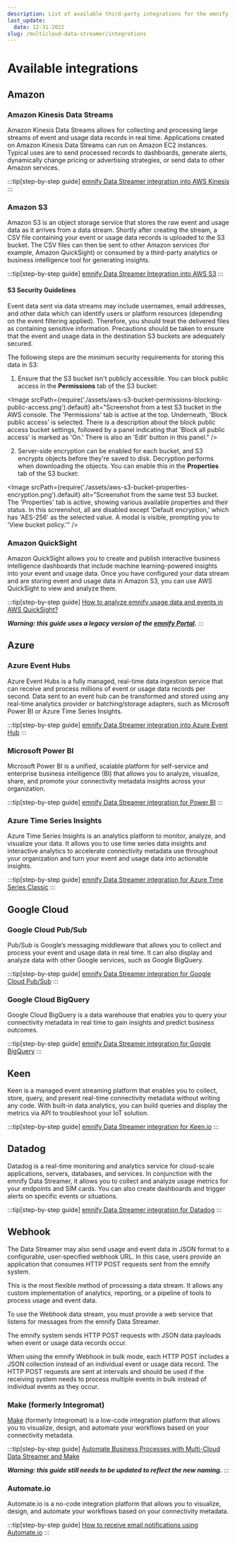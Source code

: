 ```yaml
---
description: List of available third-party integrations for the emnify multicloud Data streamer and links to step-by-step implementation guides
last_update: 
  date: 12-31-2022
slug: /multicloud-data-streamer/integrations
---
```


# Available integrations

## Amazon

### Amazon Kinesis Data Streams

Amazon Kinesis Data Streams allows for collecting and processing large streams of event and usage data records in real time.
Applications created on Amazon Kinesis Data Streams can run on Amazon EC2 instances.
Typical uses are to send processed records to dashboards, generate alerts, dynamically change pricing or advertising strategies, or send data to other Amazon services.

:::tip[step-by-step guide]
[emnify Data Streamer integration into AWS Kinesis](https://www.emnify.com/integration-guides/emnify-datastreamer-integration-into-aws-kinesis)
:::

### Amazon S3

Amazon S3 is an object storage service that stores the raw event and usage data as it arrives from a data stream.
Shortly after creating the stream, a CSV file containing your event or usage data records is uploaded to the S3 bucket.
The CSV files can then be sent to other Amazon services (for example, Amazon QuickSight) or consumed by a third-party analytics or business intelligence tool for generating insights.

:::tip[step-by-step guide]
[emnify Data Streamer Integration into AWS S3](https://www.emnify.com/integration-guides/emnify-datastreamer-integration-into-aws-s3)
:::

#### S3 Security Guidelines

Event data sent via data streams may include usernames, email addresses, and other data which can identify users or platform resources (depending on the event filtering applied).
Therefore, you should treat the delivered files as containing sensitive information.
Precautions should be taken to ensure that the event and usage data in the destination S3 buckets are adequately secured.

The following steps are the minimum security requirements for storing this data in S3:

1. Ensure that the S3 bucket isn't publicly accessible.
  You can block public access in the **Permissions** tab of the S3 bucket:

<Image
  srcPath={require('./assets/aws-s3-bucket-permissions-blocking-public-access.png').default}
  alt="Screenshot from a test S3 bucket in the AWS console. The 'Permissions' tab is active at the top. Underneath, 'Block public access' is selected. There is a description about the block public access bucket settings, followed by a panel indicating that 'Block all public access' is marked as 'On.' There is also an 'Edit' button in this panel."
/>

2. Server-side encryption can be enabled for each bucket, and S3 encrypts objects before they're saved to disk.
  Decryption performs when downloading the objects.
  You can enable this in the **Properties** tab of the S3 bucket:

<Image
  srcPath={require('./assets/aws-s3-bucket-properties-encryption.png').default}
  alt="Screenshot from the same test S3 bucket. The 'Properties' tab is active, showing various available properties and their status. In this screenshot, all are disabled except 'Default encryption,' which has 'AES-256' as the selected value. A modal is visible, prompting you to 'View bucket policy.'"
/>

### Amazon QuickSight

Amazon QuickSight allows you to create and publish interactive business intelligence dashboards that include machine learning-powered insights into your event and usage data.
Once you have configured your data stream and are storing event and usage data in Amazon S3, you can use AWS QuickSight to view and analyze them.

:::tip[step-by-step guide]
[How to analyze emnify usage data and events in AWS QuickSight?](https://support.emnify.com/hc/en-us/articles/360010604820-How-to-analyze-emnify-usage-data-and-events-in-AWS-Quicksight-)

**_Warning: this guide uses a legacy version of the [emnify Portal](https://portal.emnify.com/)._**
:::

## Azure

### Azure Event Hubs

Azure Event Hubs is a fully managed, real-time data ingestion service that can receive and process millions of event or usage data records per second.
Data sent to an event hub can be transformed and stored using any real-time analytics provider or batching/storage adapters, such as Microsoft Power BI or Azure Time Series Insights.

:::tip[step-by-step guide]
[emnify Data Streamer integration into Azure Event Hub](https://www.emnify.com/integration-guides/emnify-datastreamer-integration-into-azure-event-hub)
:::

### Microsoft Power BI

Microsoft Power BI is a unified, scalable platform for self-service and enterprise business intelligence (BI) that allows you to analyze, visualize, share, and promote your connectivity metadata insights across your organization.

:::tip[step-by-step guide]
[emnify Data Streamer integration for Power BI](https://www.emnify.com/integration-guides/emnify-datastreamer-integration-for-power-bi)
:::

### Azure Time Series Insights

Azure Time Series Insights is an analytics platform to monitor, analyze, and visualize your data.
It allows you to use time series data insights and interactive analytics to accelerate connectivity metadata use throughout your organization and turn your event and usage data into actionable insights.

:::tip[step-by-step guide]
[emnify Data Streamer integration for Azure Time Series Classic](https://www.emnify.com/integration-guides/emnify-datastreamer-integration-for-azure-time-series-classic)
:::

## Google Cloud

### Google Cloud Pub/Sub

Pub/Sub is Google’s messaging middleware that allows you to collect and process your event and usage data in real time.
It can also display and analyze data with other Google services, such as Google BigQuery.

:::tip[step-by-step guide]
[emnify Data Streamer integration for Google Cloud Pub/Sub](https://www.emnify.com/integration-guides/datastreamer-integration-into-google-cloud-pubsub)
:::

### Google Cloud BigQuery

Google Cloud BigQuery is a data warehouse that enables you to query your connectivity metadata in real time to gain insights and predict business outcomes.

:::tip[step-by-step guide]
[emnify Data Streamer integration for Google BigQuery](https://www.emnify.com/integration-guides/datastreamer-integration-google-bigquery)
:::

## Keen

Keen is a managed event streaming platform that enables you to collect, store, query, and present real-time connectivity metadata without writing any code.
With built-in data analytics, you can build queries and display the metrics via API to troubleshoot your IoT solution.

:::tip[step-by-step guide]
[emnify Data Streamer integration for Keen.io](https://www.emnify.com/integration-guides/emnify-datastreamer-integration-for-keen-io)
:::

## Datadog

Datadog is a real-time monitoring and analytics service for cloud-scale applications, servers, databases, and services.
In conjunction with the emnify Data Streamer, it allows you to collect and analyze usage metrics for your endpoints and SIM cards.
You can also create dashboards and trigger alerts on specific events or situations.

:::tip[step-by-step guide]
[emnify Data Streamer integration for Datadog](https://www.emnify.com/integration-guides/emnify-datastreamer-integration-for-datadog)
:::

## Webhook

The Data Streamer may also send usage and event data in JSON format to a configurable, user-specified webhook URL.
In this case, users provide an application that consumes HTTP POST requests sent from the emnify system.

This is the most flexible method of processing a data stream. It allows any custom implementation of analytics, reporting, or a pipeline of tools to process usage and event data.

To use the Webhook data stream, you must provide a web service that listens for messages from the emnify Data Streamer.

The emnify system sends HTTP POST requests with JSON data payloads when event or usage data records occur.

When using the emnify Webhook in bulk mode, each HTTP POST includes a JSON collection instead of an individual event or usage data record.
The HTTP POST requests are sent at intervals and should be used if the receiving system needs to process multiple events in bulk instead of individual events as they occur.

### Make (formerly Integromat)

[Make](https://www.make.com/en) (formerly Integromat) is a low-code integration platform that allows you to visualize, design, and automate your workflows based on your connectivity metadata.

:::tip[step-by-step guide]
[Automate Business Processes with Multi-Cloud Data Streamer and Make](https://www.emnify.com/integration-guides/emnify-mcds-integromat-integration)

**_Warning: this guide still needs to be updated to reflect the new naming._**
:::

### Automate.io

Automate.io is a no-code integration platform that allows you to visualize, design, and automate your workflows based on your connectivity metadata.

:::tip[step-by-step guide]
[How to receive email notifications using Automate.io](https://www.emnify.com/integration-guides/how-to-receice-email-notifications-using-automate.io)
:::
